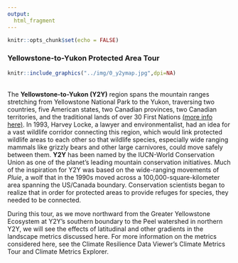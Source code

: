 ```yaml
---
output:
  html_fragment
---
```

```r
knitr::opts_chunk$set(echo = FALSE)
```
### **Yellowstone-to-Yukon Protected Area Tour**
```r
knitr::include_graphics("../img/0_y2ymap.jpg",dpi=NA)
```
<br>
The **Yellowstone-to-Yukon (Y2Y)** region spans the mountain ranges stretching from Yellowstone National Park to the Yukon, traversing two countries, five American states, two Canadian provinces, two Canadian territories, and the traditional lands of over 30 First Nations [(more info here)](http://www.y2y.net). In 1993, Harvey Locke, a lawyer and environmentalist, had an idea for a vast wildlife corridor connecting this region, which would link protected wildlife areas to each other so that wildlife species, especially wide ranging mammals like grizzly bears and other large carnivores, could move safely between them. **Y2Y** has been named by the IUCN-World Conservation Union as one of the planet's leading mountain conservation initiatives.
Much of the inspiration for Y2Y was based on the wide-ranging movements of _Pluie_, a wolf that in the 1990s moved across a 100,000-square-kilometer area spanning the US/Canada boundary. Conservation scientists began to realize that in order for protected areas to provide refuges for species, they needed to be connected. 

During this tour, as we move northward from the Greater Yellowstone Ecosystem at Y2Y's southern boundary to the Peel watershed in northern Y2Y, we will see the effects of latitudinal and other gradients in the landscape metrics discussed here. For more information on the metrics considered here, see the Climate Resilience Data Viewer's Climate Metrics Tour and Climate Metrics Explorer.

